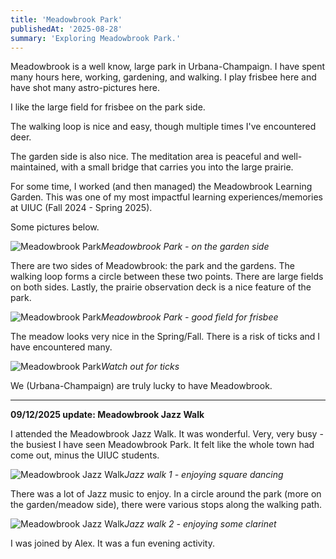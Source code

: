 ```yaml
---
title: 'Meadowbrook Park'
publishedAt: '2025-08-28'
summary: 'Exploring Meadowbrook Park.'
---
```


Meadowbrook is a well know, large park in Urbana-Champaign. I have spent many hours here, working, gardening, and walking. I play frisbee here and have shot many astro-pictures here.

I like the large field for frisbee on the park side.

The walking loop is nice and easy, though multiple times I've encountered deer.

The garden side is also nice. The meditation area is peaceful and well-maintained, with a small bridge that carries you into the large prairie.

For some time, I worked (and then managed) the Meadowbrook Learning Garden. This was one of my most impactful learning experiences/memories at UIUC (Fall 2024 - Spring 2025).

Some pictures below.

![Meadowbrook Park](/meadowbrook_park/MeadowbrookPark1.jpeg)*Meadowbrook Park - on the garden side*

There are two sides of Meadowbrook: the park and the gardens. The walking loop forms a circle between these two points. There are large fields on both sides. Lastly, the prairie observation deck is a nice feature of the park.

![Meadowbrook Park](/meadowbrook_park/MeadowbrookPark2.jpeg)*Meadowbrook Park - good field for frisbee*

The meadow looks very nice in the Spring/Fall. There is a risk of ticks and I have encountered many.

![Meadowbrook Park](/meadowbrook_park/MeadowbrookPark3.jpeg)*Watch out for ticks*

We (Urbana-Champaign) are truly lucky to have Meadowbrook.

-----------

**09/12/2025 update: Meadowbrook Jazz Walk**

I attended the Meadowbrook Jazz Walk. It was wonderful. Very, very busy - the busiest I have seen Meadowbrook Park. It felt like the whole town had come out, minus the UIUC students.

![Meadowbrook Jazz Walk](/meadowbrook_park/meadowbrook_park_jazzwalk_1.jpeg)*Jazz walk 1 - enjoying square dancing*

There was a lot of Jazz music to enjoy. In a circle around the park (more on the garden/meadow side), there were various stops along the walking path.

![Meadowbrook Jazz Walk](/meadowbrook_park/meadowbrook_park_jazzwalk_2.jpeg)*Jazz walk 2 - enjoying some clarinet*

I was joined by Alex. It was a fun evening activity.